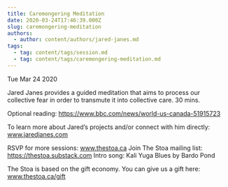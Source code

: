 ```yaml
---
title: Caremongering Meditation
date: 2020-03-24T17:46:39.000Z
slug: caremongering-meditation
authors:
  - author: content/authors/jared-janes.md
tags:
  - tag: content/tags/session.md
  - tag: content/tags/caremongering-meditation.md
---
```






Tue Mar 24 2020

Jared Janes provides a guided meditation that aims to process our collective fear in order to transmute it into collective care. 30 mins. 

Optional reading: https://www.bbc.com/news/world-us-canada-51915723

To learn more about Jared’s projects and/or connect with him directly: www.jaredjanes.com

RSVP for more sessions: www.thestoa.ca
Join The Stoa mailing list: https://thestoa.substack.com
Intro song: Kali Yuga Blues by Bardo Pond

The Stoa is based on the gift economy. You can give us a gift here: www.thestoa.ca/gift


